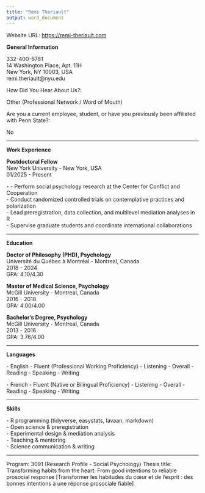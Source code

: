 ```yaml
---
title: "Remi Theriault"
output: word_document
---
```


Website URL: [https://remi-theriault.com](https://remi-theriault.com)  

**General Information**

332-400-6781  
14 Washington Place, Apt. 11H  
New York, NY 10003, USA  
remi.theriault@nyu.edu  

How Did You Hear About Us?:

Other (Professional Network / Word of Mouth)

Are you a current employee, student, or have you previously been affiliated with Penn State?:

No

---

**Work Experience**

**Postdoctoral Fellow**  
New York University - New York, USA  
01/2025 - Present  
  
\- 
\- Perform social psychology research at the Center for Conflict and Cooperation  
\- Conduct randomized controlled trials on contemplative practices and polarization  
\- Lead preregistration, data collection, and multilevel mediation analyses in R  
\- Supervise graduate students and coordinate international collaborations  

---

**Education**

**Doctor of Philosophy (PHD), Psychology**  
Université du Québec à Montréal - Montreal, Canada  
2018 - 2024  
GPA: 4.10/4.30  

**Master of Medical Science, Psychology**  
McGill University - Montreal, Canada  
2016 - 2018  
GPA: 4.00/4.00  

**Bachelor's Degree, Psychology**  
McGill University - Montreal, Canada  
2013 - 2016  
GPA: 3.76/4.00  

---

**Languages**

\- English - Fluent (Professional Working Proficiency)
  \- Listening
  \- Overall
  \- Reading
  \- Speaking 
  \- Writing

\- French - Fluent (Native or Bilingual Proficiency)
  \- Listening
  \- Overall
  \- Reading
  \- Speaking 
  \- Writing

---

**Skills**

\- R programming (tidyverse, easystats, lavaan, markdown)  
\- Open science & preregistration  
\- Experimental design & mediation analysis  
\- Teaching & mentoring  
\- Science communication & writing  

---

Program: 3091 (Research Profile - Social Psychology)
Thesis title: Transforming habits from the heart: From good intentions to reliable prosocial response [Transformer les habitudes du cœur et de l’esprit : des bonnes intentions à une réponse prosociale fiable]



